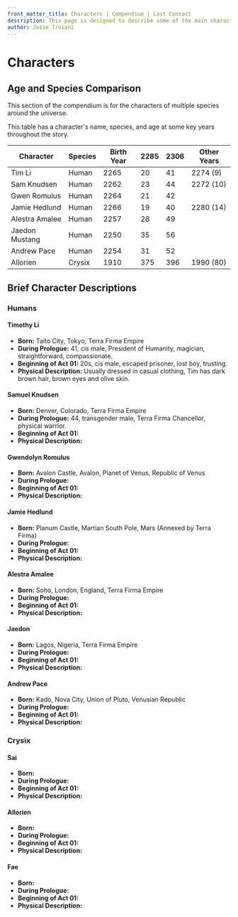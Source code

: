 ```yaml
---
front_matter_title: Characters | Compendium | Last Contact
description: This page is designed to describe some of the main characters driving the story of the Last Contact universe.
author: Josie Troiani
---
```

# Characters

## Age and Species Comparison

This section of the compendium is for the characters of multiple species around the universe.

This table has a character's name, species, and age at some key years throughout the story.

| Character      | Species | Birth Year | 2285 |  2306   | Other Years |
| -------------- | ------- | ---------- | ---- | ------- | ----------- |
| Tim Li         | Human   | 2265       | 20   | 41      | 2274 (9)    |
| Sam Knudsen    | Human   | 2262       | 23   | 44      | 2272 (10)   |
| Gwen Romulus   | Human   | 2264       | 21   | 42      |             |
| Jamie Hedlund  | Human   | 2266       | 19   | 40      | 2280 (14)   |
| Alestra Amalee | Human   | 2257       | 28   | 49      |             |
| Jaedon Mustang | Human   | 2250       | 35   | 56      |             |
| Andrew Pace    | Human   | 2254       | 31   | 52      |             |
| Allorien       | Crysix  | 1910       | 375  | 396     | 1990 (80)   |

## Brief Character Descriptions

### Humans

#### Timothy Li

- **Born:** Taito City, Tokyo, Terra Firma Empire
- **During Prologue:** 41, cis male, President of Humanity, magician, straightforward, compassionate.
- **Beginning of Act 01:** 20s, cis male, escaped prisoner, lost boy, trusting.
- **Physical Description:** Usually dressed in casual clothing, Tim has dark brown hair, brown eyes and olive skin.

#### Samuel Knudsen

- **Born:** Denver, Colorado, Terra Firma Empire
- **During Prologue:** 44, transgender male, Terra Firma Chancellor, physical warrior.
- **Beginning of Act 01:**
- **Physical Description:**

#### Gwendolyn Romulus

- **Born:** Avalon Castle, Avalon, Planet of Venus, Republic of Venus
- **During Prologue:**
- **Beginning of Act 01:**
- **Physical Description:**

#### Jamie Hedlund

- **Born:** Planum Castle, Martian South Pole, Mars (Annexed by Terra Firma)
- **During Prologue:**
- **Beginning of Act 01:**
- **Physical Description:**

#### Alestra Amalee

- **Born:** Soho, London, England, Terra Firma Empire
- **During Prologue:**
- **Beginning of Act 01:**
- **Physical Description:**

#### Jaedon

- **Born:** Lagos, Nigeria, Terra Firma Empire
- **During Prologue:**
- **Beginning of Act 01:**
- **Physical Description:**

#### Andrew Pace

- **Born:** Kado, Nova City, Union of Pluto, Venusian Republic
- **During Prologue:**
- **Beginning of Act 01:**
- **Physical Description:**

### Crysix

#### Sai

- **Born:**
- **During Prologue:**
- **Beginning of Act 01:**
- **Physical Description:**

#### Allorien

- **Born:**
- **During Prologue:**
- **Beginning of Act 01:**
- **Physical Description:**

#### Fae

- **Born:**
- **During Prologue:**
- **Beginning of Act 01:**
- **Physical Description:**
